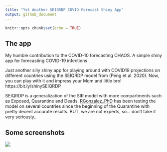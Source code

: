 ```yaml
---
title: "Yet Another SEIQRDP COVID Forecast Shiny App"
output: github_document
---
```


```r
knitr::opts_chunk$set(echo = TRUE)
```

## The app
My humble contribution to the COVID-10 forecasting CHAOS. A simple shiny app for forecasting COVID-19 infections

Just another silly  shiny app for playing around with COVID19 projections on different countries using the SEIQRDP model from (Peng et al. 2020). Now, you can play with it and impress your Mom and little bro! https://bit.ly/shinySEIQRDP 

SEIQRDP is a generalization of the SIR model with more compartments such as Exposed, Quarantine and Deads. 
[RGonzalez_PhD](https://twitter.com/RGonzalez_PhD) has been testing the model on several countries since the beginning of the Quarantine with pretty decent accurate results. BUT, we are not experts, so... don't take it very seriously..

## Some screenshots

![](./images/ss1.png )
